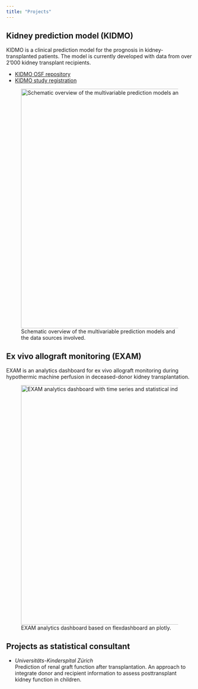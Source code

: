 ```yaml
---
title: "Projects"
---
```


## Kidney prediction model (KIDMO)
KIDMO is a clinical prediction model for the prognosis in kidney-transplanted patients. The model is currently developed with data from over 2'000 kidney transplant recipients.

* [KIDMO OSF repository](https://osf.io/35apn/)
* [KIDMO study registration](https://doi.org/10.17605/OSF.IO/Z6MVJ)

![Schematic overview of the multivariable prediction models and the data sources involved.](images/Figure-Multivariable prediction model.png){width=6.7in alt="Schematic overview of the multivariable prediction models and the data sources involved."}

## Ex vivo allograft monitoring (EXAM)

EXAM is an analytics dashboard for ex vivo allograft monitoring during hypothermic machine perfusion in deceased-donor kidney transplantation.

![EXAM analytics dashboard based on flexdashboard an plotly.](images/exam-dashboard.png){width=6.7in alt="EXAM analytics dashboard with time series and statistical indicators."}

## Projects as statistical consultant

* *Universitäts-Kinderspital Zürich*\
Prediction of renal graft function after transplantation. An approach to integrate donor and recipient information to assess posttransplant kidney function in children.